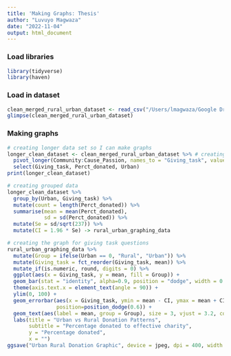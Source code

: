 ```yaml
---
title: 'Making Graphs: Thesis'
author: "Luvuyo Magwaza"
date: "2022-11-04"
output: html_document
---
```

### Load libraries 
```r
library(tidyverse)
library(haven)
```

### Load in dataset
```r
clean_merged_rural_urban_dataset <- read_csv("/Users/lmagwaza/Google Drive/USF Semesters /Semesters/2022 Fall/Urban Group/clean_merged_rural_urban_dataset.csv")
glimpse(clean_merged_rural_urban_dataset)
```

### Making graphs 
```r
# creating longer data set so I can make graphs 
longer_clean_dataset <- clean_merged_rural_urban_dataset %>% # creating longer dataset so I can make graphs 
  pivot_longer(Community:Cause_Passion, names_to = "Giving_task", values_to = "Perct_donated") %>% 
  select(Giving_task, Perct_donated, Urban)
print(longer_clean_dataset)

# creating grouped data
longer_clean_dataset %>% 
  group_by(Urban, Giving_task) %>% 
  mutate(count = length(Perct_donated)) %>% 
  summarise(mean = mean(Perct_donated),
            sd = sd(Perct_donated)) %>% 
  mutate(Se = sd/sqrt(237)) %>% 
  mutate(CI = 1.96 * Se) -> rural_urban_graphing_data

```

```r
# creating the graph for giving task questions
rural_urban_graphing_data %>% 
  mutate(Group = ifelse(Urban == 0, "Rural", "Urban")) %>% 
  mutate(Giving_task = fct_reorder(Giving_task, mean)) %>% 
  mutate_if(is.numeric, round, digits = 0) %>%
  ggplot(aes(x = Giving_task, y = mean, fill = Group)) +
  geom_bar(stat = "identity", alpha=0.9, position = "dodge", width = 0.6) +
  theme(axis.text.x = element_text(angle = 90)) +
  ylim(0, 100) +
  geom_errorbar(aes(x = Giving_task, ymin = mean - CI, ymax = mean + CI, group = Group), color = "black", size = 0.2, width = 0.4,
                position=position_dodge(0.6)) +
  geom_text(aes(label = mean, group = Group), size = 3, vjust = 3.2, color = "black", position = position_dodge(.6)) +
  labs(title = "Urban vs Rural Donation Patterns", 
       subtitle = "Percentage donated to effective charity",
       y = "Percentage donated", 
       x = "") 
ggsave("Urban Rural Donation Graphic", device = jpeg, dpi = 400, width = 8, height = 5)
```

